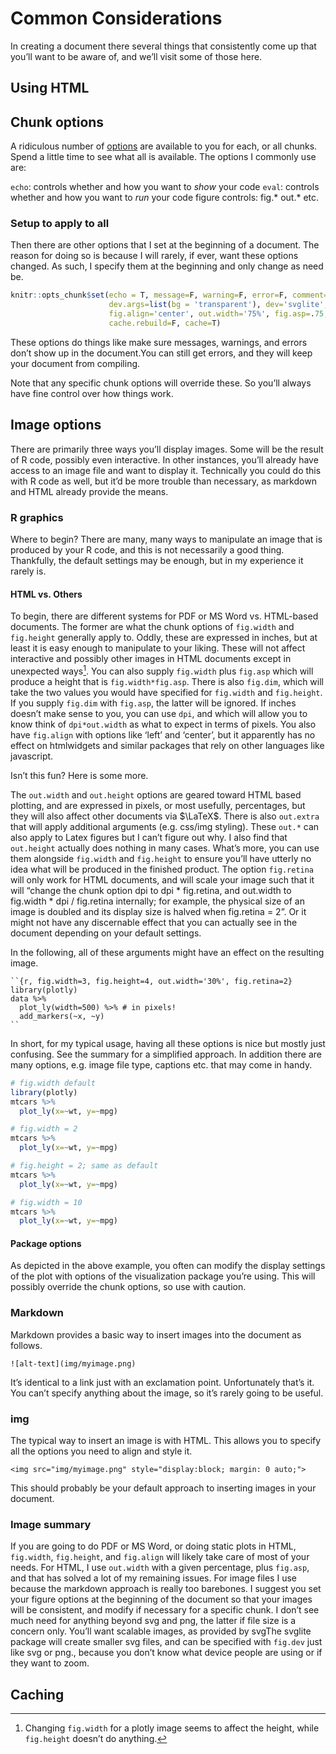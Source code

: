 # Common Considerations

In creating a document there several things that consistently come up that you'll want to be aware of, and we'll visit some of those here.

## Using HTML
## Chunk options

A ridiculous number of [options](https://yihui.name/knitr/options/) are available to you for each, or all chunks.  Spend a little time to see what all is available.  The options I commonly use are: 

`echo`: controls whether and how you want to *show* your code
`eval`: controls whether and how you want to *run* your code
figure controls: fig.* out.\* etc.

### Setup to apply to all

Then there are other options that I set at the beginning of a document. The reason for doing so is because I will rarely, if ever, want these options changed.  As such, I specify them at the beginning and only change as need be.

```r
knitr::opts_chunk$set(echo = T, message=F, warning=F, error=F, comment=NA, R.options=list(width=220),   # code 
                      dev.args=list(bg = 'transparent'), dev='svglite',                                 # viz
                      fig.align='center', out.width='75%', fig.asp=.75,                 
                      cache.rebuild=F, cache=T)                                                         # cache
```

These options do things like make sure messages, warnings, and errors don't show up in the document.<span class="marginnote">You can still get errors, and they will keep your document from compiling.</span>


Note that any specific chunk options will override these.  So you'll always have fine control over how things work.

## Image options

There are primarily three ways you'll display images. Some will be the result of R code, possibly even interactive. In other instances, you'll already have access to an image file and want to display it. Technically you could do this with R code as well, but it'd be more trouble than necessary, as markdown and HTML already provide the means.

### R graphics

Where to begin?  There are many, many ways to manipulate an image that is produced by your R code, and this is not necessarily a good thing.  Thankfully, the default settings may be enough, but in my experience it rarely is.

#### HTML vs. Others

To begin, there are different systems for PDF or MS Word vs. HTML-based documents. The former are what the chunk options of `fig.width` and `fig.height` generally apply to. Oddly, these are expressed in inches, but at least it is easy enough to manipulate to your liking.  These will not affect interactive and possibly other images in HTML documents except in unexpected ways[^widthplotly].  You can also supply `fig.width` plus `fig.asp` which will produce a height that is `fig.width*fig.asp`.  There is also `fig.dim`, which will take the two values you would have specified for `fig.width` and `fig.height`.  If you supply `fig.dim` with `fig.asp`, the latter will be ignored.  If inches doesn't make sense to you, you can use `dpi`, and which will allow you to know think of `dpi*out.width` as what to expect in terms of pixels.  You also have `fig.align` with options like 'left' and 'center', but it apparently has no effect on <span class="pack">htmlwidgets</span> and similar packages that rely on other languages like javascript.

Isn't this fun?  Here is some more.

The `out.width` and `out.height` options are geared toward HTML based plotting, and are expressed in pixels, or most usefully, percentages, but they will also affect other documents via $\LaTeX$.  There is also `out.extra` that will apply additional arguments (e.g. css/img styling).  These `out.*` can also apply to Latex figures but I can't figure out why.   I also find that `out.height` actually does nothing in many cases. What's more, you can use them alongside `fig.width` and `fig.height` to ensure you'll have utterly no idea what will be produced in the finished product.  The option `fig.retina` will only work for HTML documents, and will scale your image such that it will "change the chunk option dpi to dpi * fig.retina, and out.width to fig.width * dpi / fig.retina internally; for example, the physical size of an image is doubled and its display size is halved when fig.retina = 2". Or it might not have any discernable effect that you can actually see in the document depending on your default settings.


In the following, all of these arguments might have an effect on the resulting image.

```
``{r, fig.width=3, fig.height=4, out.width='30%', fig.retina=2}
library(plotly)
data %>% 
  plot_ly(width=500) %>% # in pixels!
  add_markers(~x, ~y)
``
```

In short, for my typical usage, having all these options is nice but mostly just confusing.  See the summary for a simplified approach.  In addition there are many options, e.g. image file type, captions etc. that may come in handy. 


```r
# fig.width default
library(plotly)
mtcars %>% 
  plot_ly(x=~wt, y=~mpg)
```
```r
# fig.width = 2
mtcars %>% 
  plot_ly(x=~wt, y=~mpg)
```

```r
# fig.height = 2; same as default
mtcars %>% 
  plot_ly(x=~wt, y=~mpg)
```

```r
# fig.width = 10
mtcars %>% 
  plot_ly(x=~wt, y=~mpg)
```


#### Package options

As depicted in the above example, you often can modify the display settings of the plot with options of the visualization package you're using.  This will possibly override the chunk options, so use with caution.


### Markdown

Markdown provides a basic way to insert images into the document as follows.

```
![alt-text](img/myimage.png)
```

It's identical to a link just with an exclamation point. Unfortunately that's it. You can't specify anything about the image, so it's rarely going to be useful.

### img

The typical way to insert an image is with HTML.  This allows you to specify all the options you need to align and style it.

```
<img src="img/myimage.png" style="display:block; margin: 0 auto;">
```

This should probably be your default approach to inserting images in your document. 

### Image summary

If you are going to do PDF or MS Word, or doing static plots in HTML, `fig.width`, `fig.height`, and `fig.align` will likely take care of most of your needs. For HTML, I use `out.width` with a given percentage, plus `fig.asp`, and that has solved a lot of my remaining issues.  For image files I use <img> because the markdown approach is really too barebones. I suggest you set your figure options at the beginning of the document so that your images will be consistent, and modify if necessary for a specific chunk.  I don't see much need for anything beyond svg and png, the latter if file size is a concern only.  You'll want scalable images, as provided by svg<span class="marginnote">The <span class="pack">svglite</span> package will create smaller svg files, and can be specified with `fig.dev` just like svg or png.</span>, because you don't know what device people are using or if they want to zoom. 


## Caching











[^widthplotly]: Changing `fig.width` for a <span class="pack">plotly</span> image seems to affect the height, while `fig.height` doesn't do anything.